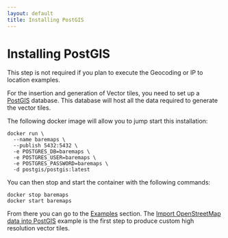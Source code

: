 ```yaml
---
layout: default
title: Installing PostGIS
---
```


# Installing PostGIS

This step is not required if you plan to execute the Geocoding or IP to location examples.

For the insertion and generation of Vector tiles, you need to set up a [PostGIS](https://postgis.net/) database.
This database will host all the data required to generate the vector tiles.

The following docker image will allow you to jump start this installation:

```
docker run \
  --name baremaps \
  --publish 5432:5432 \
  -e POSTGRES_DB=baremaps \
  -e POSTGRES_USER=baremaps \
  -e POSTGRES_PASSWORD=baremaps \
  -d postgis/postgis:latest
```

You can then stop and start the container with the following commands:

```
docker stop baremaps
docker start baremaps
```

From there you can go to the [Examples](/documentation/examples) section. The [Import OpenStreetMap data into PostGIS](/documentation/examples/import-osm-into-postgis) example is the first step to produce custom high resolution vector tiles.
